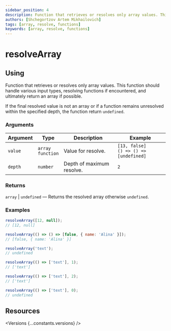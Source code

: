 ```yaml
---
sidebar_position: 4
description: Function that retrieves or resolves only array values. This function should handle various input types, resolving functions if encountered, and ultimately return an array if possible.
authors: [Shchegortzov Artem Mikhailovich]
tags: [array, resolve, functions]
keywords: [array, resolve, functions]
---
```




# resolveArray

## Using

Function that retrieves or resolves only array values.
This function should handle various input types, resolving functions if encountered, and ultimately return an array if possible.

If the final resolved value is not an array or if a function remains unresolved within the specified depth, the function return `undefined`.

### Arguments

| Argument | Type                      | Description               | Example                                        |
| -------- | ------------------------- | ------------------------- | ---------------------------------------------- |
| `value`  | `array` <br /> `function` | Value for resolve.        | `[13, false]` <br /> `() => () => [undefined]` |
| `depth`  | `number`                  | Depth of maximum resolve. | `2`                                            |

### Returns

`array` | `undefined` — Returns the resolved array otherwise `undefined`.

### Examples

```js
resolveArray([12, null]);
// [12, null]

resolveArray(() => () => [false, { name: 'Alina' }]);
// [false, { name: 'Alina' }]

resolveArray('text');
// undefined

resolveArray(() => ['text'], 1);
// ['text']

resolveArray(() => ['text'], 2);
// ['text']

resolveArray(() => ['text'], 0);
// undefined
```

## Resources

<Versions {...constants.versions} />

<div style={{ display: 'flex', gap: 20 }}>
  <GitHubResourceButton linkPath={constants.resourceLinkPath} />
</div>
